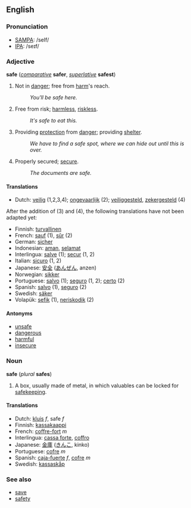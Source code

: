 ==English==
===Pronunciation===
*[[w:SAMPA|SAMPA]]: /seIf/
*[[w:IPA|IPA]]: /seɪf/

===Adjective===
'''safe''' (''[[comparative]]'' '''safer''', ''[[superlative]]'' '''safest''')

# Not in [[danger]]; free from [[harm]]'s reach.
#:''You'll be safe here.''
# Free from risk; [[harmless]], [[riskless]].
#:''It's safe to eat this.''
# Providing [[protection]] from [[danger]]; providing [[shelter]].
#:''We have to find a safe spot, where we can hide out until this is over.''
# Properly secured; [[secure]].
#:''The documents are safe.''

====Translations====
*Dutch: [[veilig]] (1,2,3,4); [[ongevaarlijk]] (2); [[veiliggesteld]], [[zekergesteld]] (4)
After the addition of (3) and (4), the following translations have not been adapted yet:
*Finnish: [[turvallinen]]
*French: [[sauf]] (1), [[sûr]] (2)
*German: [[sicher]]
*Indonesian: [[aman]], [[selamat]]
*Interlingua: [[salve]] (1); [[secur]] (1, 2)
*Italian: [[sicuro]] (1, 2)
*Japanese: [[安全]] ([[あんぜん]], anzen)
*Norwegian: [[sikker]]
*Portuguese: [[salvo]] (1); [[seguro]] (1, 2); [[certo]] (2)
*Spanish: [[salvo]] (1), [[seguro]] (2)
*Swedish: [[säker]]
*Volapük: [[sefik]] (1), [[neriskodik]] (2)

====Antonyms====
*[[unsafe]]
*[[dangerous]]
*[[harmful]]
*[[insecure]]

===Noun===
'''safe''' (''plural'' '''safes''')
# A box, usually made of metal, in which valuables can be locked for [[safekeeping]].

====Translations====
*Dutch: [[kluis]] ''f'', safe ''f''
*Finnish: [[kassakaappi]]
*French: [[coffre-fort]] ''m''
*Interlingua: [[cassa forte]], [[coffro]]
*Japanese: [[金庫]] ([[きんこ]], kinko)
*Portuguese: [[cofre]] ''m''
*Spanish: [[caja-fuerte]] ''f'', [[cofre]] ''m''
*Swedish: [[kassaskåp]]

===See also===
*[[save]]
*[[safety]]